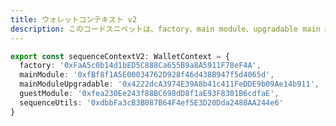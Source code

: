 ```yaml
---
title: ウォレットコンテキスト v2
description: このコードスニペットは、factory、main module、upgradable main module、guest module、sequence utilsのアドレスを含むウォレットコンテキストv2を定義しています。
---
```


```ts
export const sequenceContextV2: WalletContext = {
  factory: '0xFaA5c0b14d1bED5C888Ca655B9a8A5911F78eF4A',
  mainModule: '0xfBf8f1A5E00034762D928f46d438B947f5d4065d',
  mainModuleUpgradable: '0x4222dcA3974E39A8b41c411FeDDE9b09Ae14b911',
  guestModule: '0xfea230Ee243f88BC698dD8f1aE93F8301B6cdfaE',
  sequenceUtils: '0xdbbFa3cB3B087B64F4ef5E3D20Dda2488AA244e6'
}
```